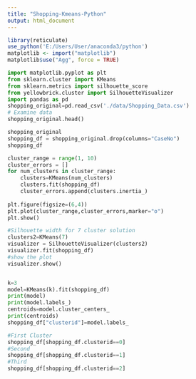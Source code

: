```yaml
---
title: "Shopping-Kmeans-Python"
output: html_document
---
```


```r
library(reticulate)
use_python('E:/Users/User/anaconda3/python')
matplotlib <- import("matplotlib")
matplotlib$use("Agg", force = TRUE)

```
```python

import matplotlib.pyplot as plt
from sklearn.cluster import KMeans
from sklearn.metrics import silhouette_score
from yellowbrick.cluster import SilhouetteVisualizer
import pandas as pd
shopping_original=pd.read_csv('./data/Shopping_Data.csv')
# Examine data
shopping_original.head()

shopping_original
shopping_df = shopping_original.drop(columns="CaseNo")
shopping_df

cluster_range = range(1, 10)
cluster_errors = []
for num_clusters in cluster_range:
    clusters=KMeans(num_clusters)
    clusters.fit(shopping_df)
    cluster_errors.append(clusters.inertia_)
    
plt.figure(figsize=(6,4))
plt.plot(cluster_range,cluster_errors,marker="o")
plt.show()

#Silhouette width for 7 cluster solution
clusters2=KMeans(7)
visualizer = SilhouetteVisualizer(clusters2)
visualizer.fit(shopping_df)
#show the plot
visualizer.show()


k=3
model=KMeans(k).fit(shopping_df)
print(model)
print(model.labels_)
centroids=model.cluster_centers_
print(centroids)
shopping_df["clusterid"]=model.labels_

#First Cluster
shopping_df[shopping_df.clusterid==0]
#Second
shopping_df[shopping_df.clusterid==1]
#Third
shopping_df[shopping_df.clusterid==2]


```



